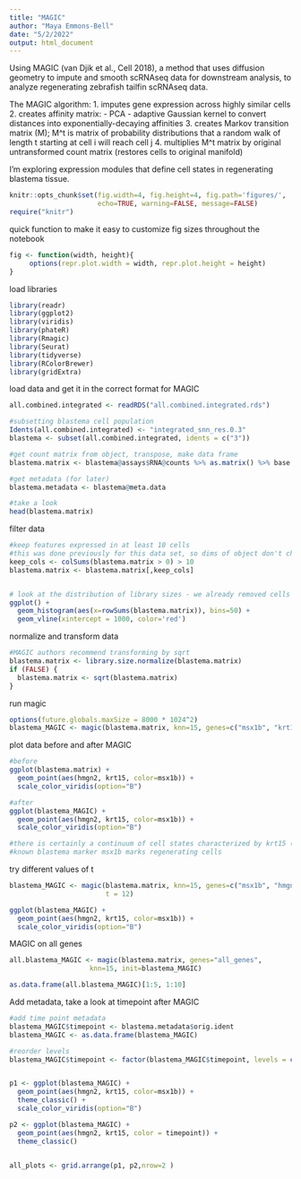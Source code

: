 ---
title: "MAGIC"
author: "Maya Emmons-Bell"
date: "5/2/2022"
output: html_document
---

Using MAGIC (van Djik et al., Cell 2018), a method that uses diffusion geometry to impute and smooth scRNAseq data 
for downstream analysis, to analyze regenerating zebrafish tailfin scRNAseq data. 

The MAGIC algorithm:
1. imputes gene expression across highly similar cells
2. creates affinity matrix:
  - PCA
  - adaptive Gaussian kernel to convert distances into exponentially-decaying affinities 
3. creates Markov transition matrix (M); M^t is matrix of probability distributions that a random walk of length
    t starting at cell i will reach cell j
4. multiplies M^t matrix by original untransformed count matrix (restores cells to original manifold)

I'm exploring expression modules that define cell states in regenerating blastema tissue.


```{r setup, include=FALSE}
knitr::opts_chunk$set(fig.width=4, fig.height=4, fig.path='figures/',
                      echo=TRUE, warning=FALSE, message=FALSE)
require("knitr")
```

quick function to make it easy to customize fig sizes throughout the notebook 
```{r}
fig <- function(width, height){
     options(repr.plot.width = width, repr.plot.height = height)
}
```

load libraries 
```{r load-libraries}

library(readr)
library(ggplot2)
library(viridis)
library(phateR)
library(Rmagic)
library(Seurat)
library(tidyverse)
library(RColorBrewer)
library(gridExtra)

```


load data and get it in the correct format for MAGIC
```{r load-data}

all.combined.integrated <- readRDS("all.combined.integrated.rds")

#subsetting blastema cell population 
Idents(all.combined.integrated) <- "integrated_snn_res.0.3"
blastema <- subset(all.combined.integrated, idents = c("3"))

#get count matrix from object, transpose, make data frame
blastema.matrix <- blastema@assays$RNA@counts %>% as.matrix() %>% base::t() %>% as.data.frame()

#get metadata (for later)
blastema.metadata <- blastema@meta.data

#take a look
head(blastema.matrix)
```


filter data 
```{r}

#keep features expressed in at least 10 cells 
#this was done previously for this data set, so dims of object don't change
keep_cols <- colSums(blastema.matrix > 0) > 10
blastema.matrix <- blastema.matrix[,keep_cols]


# look at the distribution of library sizes - we already removed cells with small library sizes, so don't need to do anything here
ggplot() +
  geom_histogram(aes(x=rowSums(blastema.matrix)), bins=50) +
  geom_vline(xintercept = 1000, color='red')

```


normalize and transform data 
```{r norm-and-transform}

#MAGIC authors recommend transforming by sqrt
blastema.matrix <- library.size.normalize(blastema.matrix)
if (FALSE) {
  blastema.matrix <- sqrt(blastema.matrix)
}
```


run magic 
```{r magic}
options(future.globals.maxSize = 8000 * 1024^2)
blastema_MAGIC <- magic(blastema.matrix, knn=15, genes=c("msx1b", "krt15", "hmgn2"))
```

plot data before and after MAGIC
```{r}
#before
ggplot(blastema.matrix) +
  geom_point(aes(hmgn2, krt15, color=msx1b)) +
  scale_color_viridis(option="B")

#after
ggplot(blastema_MAGIC) +
  geom_point(aes(hmgn2, krt15, color=msx1b)) +
  scale_color_viridis(option="B")

#there is certainly a continuum of cell states characterized by krt15 (uninjured cells)/hmgn2 (early regeneration) expression
#known blastema marker msx1b marks regenerating cells 

```

try different values of t 
```{r}
blastema_MAGIC <- magic(blastema.matrix, knn=15, genes=c("msx1b", "hmgn2", "krt15"), 
                        t = 12)

ggplot(blastema_MAGIC) +
  geom_point(aes(hmgn2, krt15, color=msx1b)) +
  scale_color_viridis(option="B")

```

MAGIC on all genes
```{r}
all.blastema_MAGIC <- magic(blastema.matrix, genes="all_genes",
                    knn=15, init=blastema_MAGIC)

as.data.frame(all.blastema_MAGIC)[1:5, 1:10]
```

Add metadata, take a look at timepoint after MAGIC
```{r}
#add time point metadata
blastema_MAGIC$timepoint <- blastema.metadata$orig.ident
blastema_MAGIC <- as.data.frame(blastema_MAGIC)

#reorder levels 
blastema_MAGIC$timepoint <- factor(blastema_MAGIC$timepoint, levels = c("uninjured", "regeneratingd1", "regeneratingd2", "regeneratingd4"))


p1 <- ggplot(blastema_MAGIC) +
  geom_point(aes(hmgn2, krt15, color=msx1b)) +
  theme_classic() +
  scale_color_viridis(option="B")

p2 <- ggplot(blastema_MAGIC) +
  geom_point(aes(hmgn2, krt15, color = timepoint)) +
  theme_classic() 


all_plots <- grid.arrange(p1, p2,nrow=2 )

```


